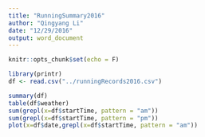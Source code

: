 ```yaml
---
title: "RunningSummary2016"
author: "Qingyang Li"
date: "12/29/2016"
output: word_document
---
```


```r
knitr::opts_chunk$set(echo = F)
```



```r
library(printr)
df <- read.csv("../runningRecords2016.csv")
```

```r
summary(df)
table(df$weather)
sum(grepl(x=df$startTime, pattern = "am"))
sum(grepl(x=df$startTime, pattern = "pm"))
plot(x=df$date,grepl(x=df$startTime, pattern = "am"))
```